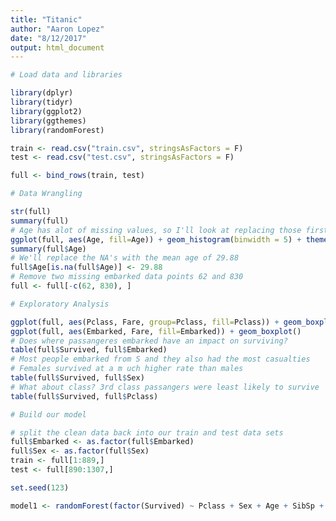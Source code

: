 ```yaml
---
title: "Titanic"
author: "Aaron Lopez"
date: "8/12/2017"
output: html_document
---
```


```r
# Load data and libraries

library(dplyr)
library(tidyr)
library(ggplot2)
library(ggthemes)
library(randomForest)

train <- read.csv("train.csv", stringsAsFactors = F)
test <- read.csv("test.csv", stringsAsFactors = F)

full <- bind_rows(train, test)

# Data Wrangling

str(full)
summary(full)
# Age has alot of missing values, so I'll look at replacing those first
ggplot(full, aes(Age, fill=Age)) + geom_histogram(binwidth = 5) + theme_economist()
summary(full$Age)
# We'll replace the NA's with the mean age of 29.88
full$Age[is.na(full$Age)] <- 29.88
# Remove two missing embarked data points 62 and 830
full <- full[-c(62, 830), ]

# Exploratory Analysis

ggplot(full, aes(Pclass, Fare, group=Pclass, fill=Pclass)) + geom_boxplot()
ggplot(full, aes(Embarked, Fare, fill=Embarked)) + geom_boxplot()
# Does where passangeres embarked have an impact on surviving?
table(full$Survived, full$Embarked)
# Most people embarked from S and they also had the most casualties
# Females survived at a m uch higher rate than males
table(full$Survived, full$Sex)
# What about class? 3rd class passangers were least likely to survive
table(full$Survived, full$Pclass)

# Build our model

# split the clean data back into our train and test data sets
full$Embarked <- as.factor(full$Embarked)
full$Sex <- as.factor(full$Sex)
train <- full[1:889,]
test <- full[890:1307,]

set.seed(123)

model1 <- randomForest(factor(Survived) ~ Pclass + Sex + Age + SibSp + Fare + Embarked, data=train)



```

